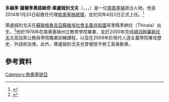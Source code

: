 {{Infobox officeholder
| name        = 多緬季·庫盧姆別戈夫
| native_name        = {{lang | ru |Доментий Кулумбегов}}
| native_name_lang   = 俄語
| office      = [[南奧塞梯總理|南奧塞梯總理]]
| president   = [[列阿尼得·哈里托諾維奇·提比洛夫|列阿尼得·哈里托諾維奇·提比洛夫]]<br>[[阿納托利·比比洛夫|阿納托利·比比洛夫]]
| term_start  = 2014年1月20日
| term_end    = 2017年5月16日
| predecessor = {{le|羅斯季斯拉夫·庫加耶夫|Rostislav Khugayev}}
| successor   = {{le|埃里克·普嘉耶夫|Erik Pukhayev}}
| birth_date  = {{birth date and age | 1955|1|4| df=y}}
| birth_place = [[蘇聯|蘇聯]][[格魯吉亞蘇維埃社會主義共和國|格魯吉亞蘇維埃社會主義共和國]]哥里縣季納拉（Thinala）（今屬[[格魯吉亞|格魯吉亞]]）
|nationality ={{flag|南奥塞梯}}
| party       = [[無黨籍|無黨籍]]
}}
'''多緬季·薩爾季奧諾維奇·庫盧姆別戈夫'''（{{lang-ru |'''Доментий Сардионович Кулумбегов'''}}，{{lang-os|'''Хъуылымбегты Сардионы фырт Доменти'''}}，{{lang-ka|'''დომენტი სარდიონის ძე კულუმბეგოვი'''}}，{{bd|1955年|1月4日}}）是一位[[南奧塞梯|南奧塞梯]]政治人物，他自2014年1月20日起擔任代理[[南奧塞梯總理|南奧塞梯總理]]，並於同年4月2日正式上任。<ref>{{cite web | publisher=南奧塞梯總統官方網站 | url=http://presidentruo.org/?p=7419 | script-title=ru :Указ «Об отставке Правительства Республики Южная Осетия» | date=2014年1月20日 | language=ru | accessdate=2015年7月28日 | location=南奧塞梯茨欣瓦利 | archive-date=2014年2月3日 | archive-url=https://web.archive.org/web/20140203082724/http://presidentruo.org/?p=7419 | dead-url=yes }}</ref>

庫盧姆別戈夫在[[蘇聯|蘇聯]][[格魯吉亞蘇維埃社會主義共和國|格魯吉亞蘇維埃社會主義共和國]]哥里縣季納拉（Thinala）出生，<ref>{{cite web | url=http://cominf.org/node/1166484437 | publisher=OSInform | script-title=ru :Кулумбегов Доменти Сардионович - Помощник специального представителя Президента России по Южной Осетии | language=ru | accessdate=2015年7月28日 | location=南奧塞梯茨欣瓦利 | archive-date=2014年2月2日 | archive-url=https://web.archive.org/web/20140202124448/http://cominf.org/node/1166484437 | dead-url=no }}</ref>他於1978年在南奧塞梯州立教育學院畢業，並於2000年完成[[頓河畔羅斯托夫|頓河畔羅斯托夫]]北高加索公務員學院職業訓練課程，以及在2009年於現代人道主義學院專攻歷史、外語和法律。此外，庫盧姆別戈夫也曾被授予勞工英勇勳章。

==參考資料==
{{reflist}}

{{s-start}}
{{s-off}}
{{s-bef | before={{le|羅斯季斯拉夫·庫加耶夫|Rostislav Khugayev}}}}
{{s-ttl | title=[[南奧塞梯總理|南奧塞梯總理]] | years=2014年－2017年}}
{{s-aft|after={{le|埃里克·普嘉耶夫|Erik Pukhayev}}}}
{{s-end}}

{{俄羅斯政治人物小作品}}

[[Category:南奧塞提亞|Category:南奧塞提亞]]